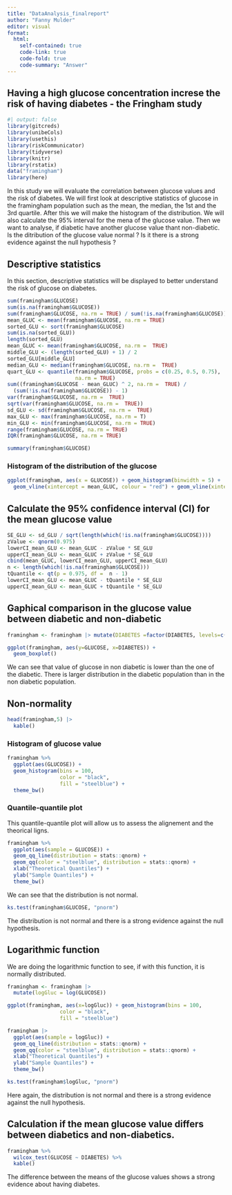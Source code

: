 ```yaml
---
title: "DataAnalysis_finalreport"
author: "Fanny Mulder"
editor: visual
format: 
  html:
    self-contained: true
    code-link: true
    code-fold: true
    code-summary: "Answer"
---
```


## Having a high glucose concentration increse the risk of having diabetes - the Fringham study

```r
#| output: false  
library(gitcreds)
library(unibeCols)
library(usethis)
library(riskCommunicator)
library(tidyverse)
library(knitr)
library(rstatix)
data("framingham")
library(here)
```

In this study we will evaluate the correlation between glucose values and the risk of diabetes. We will first look at descriptive statistics of glucose in the framingham population such as the mean, the median, the 1st and the 3rd quartile. After this we will make the histogram of the distribution. We will also calculate the 95% interval for the mena of the glucose value. 
Then we want to analyse, if diabetic have another glucose value thant non-diabetic. 
Is the ditribution of the glucose value normal ? Is it there is a strong evidence against the null hypothesis ? 

## Descriptive statistics

In this section, descriptive statistics will be displayed to better understand the risk of glucose on diabetes.

```r
sum(framingham$GLUCOSE)
sum(is.na(framingham$GLUCOSE))
sum(framingham$GLUCOSE, na.rm = TRUE) / sum(!is.na(framingham$GLUCOSE))
mean_GLUC <- mean(framingham$GLUCOSE, na.rm = TRUE)
sorted_GLU <- sort(framingham$GLUCOSE)
sum(is.na(sorted_GLU))
length(sorted_GLU)
mean_GLUC <- mean(framingham$GLUCOSE, na.rm =  TRUE)
middle_GLU <- (length(sorted_GLU) + 1) / 2
sorted_GLU[middle_GLU]
median_GLU <- median(framingham$GLUCOSE, na.rm =  TRUE) 
quart_GLU <- quantile(framingham$GLUCOSE, probs = c(0.25, 0.5, 0.75),
                      na.rm = TRUE)
sum((framingham$GLUCOSE - mean_GLUC) ^ 2, na.rm =  TRUE) / 
  (sum(!is.na(framingham$GLUCOSE)) - 1)
var(framingham$GLUCOSE, na.rm =  TRUE) 
sqrt(var(framingham$GLUCOSE, na.rm =  TRUE))
sd_GLU <- sd(framingham$GLUCOSE, na.rm =  TRUE) 
max_GLU <- max(framingham$GLUCOSE, na.rm = T)
min_GLU <- min(framingham$GLUCOSE, na.rm = TRUE)
range(framingham$GLUCOSE, na.rm = TRUE)
IQR(framingham$GLUCOSE, na.rm = TRUE) 
```

```r
summary(framingham$GLUCOSE)
```







### Histogram of the distribution of the glucose 
```r
ggplot(framingham, aes(x = GLUCOSE)) + geom_histogram(binwidth = 5) +
  geom_vline(xintercept = mean_GLUC, colour = "red") + geom_vline(xintercept = median_GLU, colour = "blue")
```

## Calculate the 95% confidence interval (CI) for the mean glucose value

```r
SE_GLU <- sd_GLU / sqrt(length(which(!is.na(framingham$GLUCOSE))))
zValue <- qnorm(0.975)                        
lowerCI_mean_GLU <- mean_GLUC - zValue * SE_GLU
upperCI_mean_GLU <- mean_GLUC + zValue * SE_GLU
cbind(mean_GLUC, lowerCI_mean_GLU, upperCI_mean_GLU)                               
n <- length(which(!is.na(framingham$GLUCOSE)))
tQuantile <- qt(p = 0.975, df =  n - 1)
lowerCI_mean_GLU <- mean_GLUC - tQuantile * SE_GLU
upperCI_mean_GLU <- mean_GLUC + tQuantile * SE_GLU
```

## Gaphical comparison in the glucose value between diabetic and non-diabetic
```r
framingham <- framingham |> mutate(DIABETES =factor(DIABETES, levels=c(0,1),labels=c("non diabetic","diabetic")))

ggplot(framingham, aes(y=GLUCOSE, x=DIABETES)) + 
  geom_boxplot()
```
We can see that value of glucose in non diabetic is lower than the one of the diabetic. There is larger distribution in the diabetic population than in the non diabetic population. 

## Non-normality 

```r
head(framingham,5) |>
  kable()
```

### Histogram of glucose value 
```r
framingham %>%
  ggplot(aes(GLUCOSE)) +
  geom_histogram(bins = 100,
                 color = "black",
                 fill = "steelblue") +
  theme_bw()
```

### Quantile-quantile plot
This quantile-quantile plot will allow us to assess the alignement and the theorical ligns. 

```r
framingham %>%
  ggplot(aes(sample = GLUCOSE)) + 
  geom_qq_line(distribution = stats::qnorm) +
  geom_qq(color = "steelblue", distribution = stats::qnorm) + 
  xlab("Theoretical Quantiles") +
  ylab("Sample Quantiles") +
  theme_bw()
```

We can see that the distribution is not normal.

```r
ks.test(framingham$GLUCOSE, "pnorm")
```

The distribution is not normal and there is a strong evidence against the null hypothesis. 

## Logarithmic function 
We are doing the logarithmic function to see, if with this function, it is normally distributed. 

```r
framingham <- framingham |> 
  mutate(logGluc = log(GLUCOSE))

ggplot(framingham, aes(x=logGluc)) + geom_histogram(bins = 100,
                 color = "black",
                 fill = "steelblue")
```

```r
framingham |>
  ggplot(aes(sample = logGluc)) + 
  geom_qq_line(distribution = stats::qnorm) +
  geom_qq(color = "steelblue", distribution = stats::qnorm) + 
  xlab("Theoretical Quantiles") +
  ylab("Sample Quantiles") +
  theme_bw()
```

```r
ks.test(framingham$logGluc, "pnorm")
```
Here again, the distribution is not normal and there is a strong evidence against the null hypothesis.

## Calculation if the mean glucose value differs between diabetics and non-diabetics.

```r
framingham %>%
  wilcox_test(GLUCOSE ~ DIABETES) %>%
  kable()
```

The difference between the means of the glucose values shows a strong evidence about having diabetes. 
